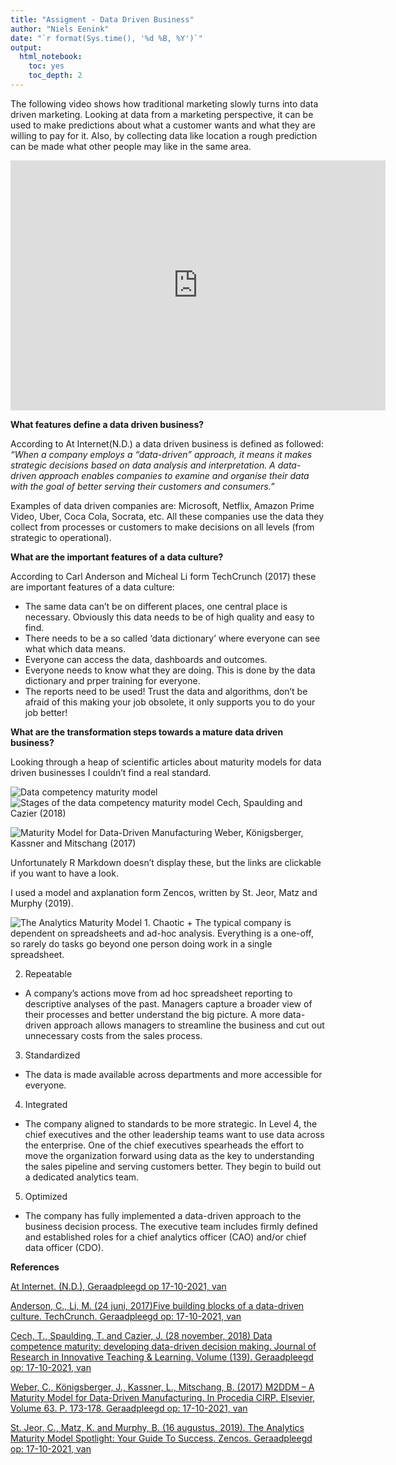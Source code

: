 ```yaml
---
title: "Assigment - Data Driven Business"
author: "Niels Eenink"
date: "`r format(Sys.time(), '%d %B, %Y')`"
output:
  html_notebook:
    toc: yes
    toc_depth: 2
---
```

The following video shows how traditional marketing slowly turns into data driven marketing.
Looking at data from a marketing perspective, it can be used to make predictions about what a customer wants and what they are willing to pay for it. Also, by collecting data like location a rough prediction can be made what other people may like in the same area.

<iframe width="600" height="400" src="https://www.youtube.com/embed/khycfkmMovQ" title="YouTube video player" frameborder="0" allow="accelerometer; autoplay; clipboard-write; encrypted-media; gyroscope; picture-in-picture" allowfullscreen data-external="1"></iframe>

**What features define a data driven business?**

According to At Internet(N.D.) a data driven business is defined as followed:
*"When a company employs a “data-driven” approach, it means it makes strategic decisions based on data analysis and interpretation. A data-driven approach enables companies to examine and organise their data with the goal of better serving their customers and consumers."*

Examples of data driven companies are: Microsoft, Netflix, Amazon Prime Video, Uber, Coca Cola, Socrata, etc.
All these companies use the data they collect from processes or customers to make decisions on all levels (from strategic to operational).

**What are the important features of a data culture?**

According to Carl Anderson and Micheal Li form TechCrunch (2017) these are important features of a data culture:

- The same data can't be on different places, one central place is necessary. Obviously this data needs to be of high quality and easy to find.
- There needs to be a so called 'data dictionary' where everyone can see what which data means.
- Everyone can access the data, dashboards and outcomes.
- Everyone needs to know what they are doing. This is done by the data dictionary and prper training for everyone.
- The reports need to be used! Trust the data and algorithms, don't be afraid of this making your job obsolete, it only supports you to do your job better!



**What are the transformation steps towards a mature data driven business?**

Looking through a heap of scientific articles about maturity models for data driven businesses I couldn't find a real standard.


![Data competency maturity model](https://prnt.sc/1wigayg)
![Stages of the data competency maturity model](https://prnt.sc/1wigjv8)
Cech, Spaulding and Cazier (2018)

![Maturity Model for Data-Driven Manufacturing](https://prnt.sc/1wigtg2)
Weber, Königsberger, Kassner and Mitschang (2017)

Unfortunately R Markdown doesn't display these, but the links are clickable if you want to have a look.

I used a model and axplanation form Zencos, written by St. Jeor, Matz and Murphy (2019).

![The Analytics Maturity Model](https://www.zencos.com/wp-content/uploads/2019/08/FINAL-AMM-Graphic-1024x878.png)
1. Chaotic
  + The typical company is dependent on spreadsheets and ad-hoc analysis. Everything is a one-off, so rarely do tasks go beyond one person doing work in a single spreadsheet.

2. Repeatable
  + A company’s actions move from ad hoc spreadsheet reporting to descriptive analyses of the past. Managers capture a broader view of their processes and better understand the big picture. A more data-driven approach allows managers to streamline the business and cut out unnecessary costs from the sales process.

3. Standardized
  + The data is made available across departments and more accessible for everyone.

4. Integrated
  + The company aligned to standards to be more strategic. In Level 4, the chief executives and the other leadership teams want to use data across the enterprise. One of the chief executives spearheads the effort to move the organization forward using data as the key to understanding the sales pipeline and serving customers better. They begin to build out a dedicated analytics team.

5. Optimized
  + The company has fully implemented a data-driven approach to the business decision process. The executive team includes firmly defined and established roles for a chief analytics officer (CAO) and/or chief data officer (CDO).

**References**

[At Internet. (N.D.), Geraadpleegd op 17-10-2021, van](https://www.atinternet.com/en/glossary/data-driven/#:~:text=When%20a%20company%20employs%20a,serving%20their%20customers%20and%20consumers.)

[Anderson, C., Li, M. (24 juni, 2017)Five building blocks of a data-driven culture. TechCrunch. Geraadpleegd op: 17-10-2021, van](https://techcrunch.com/2017/06/23/five-building-blocks-of-a-data-driven-culture/?guccounter=1&guce_referrer=aHR0cHM6Ly93d3cuZ29vZ2xlLmNvbS8&guce_referrer_sig=AQAAAM0oBYJL7w3cQYNZiBhs0u4sPvtbfAK-llsCl29kV7yJyJjDwzorTujiDUQMoOqgz9ebx1Y6E2LPvJqdw5fDhgabzRf_vFhZf-Bo6SNuKUCuW4E_ggee_7sMAeXPuoOO_gMiQS0damVgIkJSC-iIKPkqYquVkfPACvSmZ1nxUG1-)

[Cech, T., Spaulding, T. and Cazier, J. (28 november, 2018) Data competence maturity: developing data-driven decision making. Journal of Research in Innovative Teaching & Learning. Volume (139). Geraadpleegd op: 17-10-2021, van](https://www.emerald.com/insight/content/doi/10.1108/JRIT-03-2018-0007/full/pdf?title=data-competence-maturity-developing-data-driven-decision-making)

[Weber, C., Königsberger, J., Kassner, L., Mitschang, B. (2017) M2DDM – A Maturity Model for Data-Driven Manufacturing. In Procedia CIRP. Elsevier, Volume 63. P. 173-178. Geraadpleegd op: 17-10-2021, van](https://doi.org/10.1016/j.procir.2017.03.309)

[St. Jeor, C., Matz, K. and Murphy, B. (16 augustus, 2019). The Analytics Maturity Model Spotlight: Your Guide To Success. Zencos. Geraadpleegd op: 17-10-2021, van](https://www.zencos.com/blog/analytics-maturity-model-5-step-guide/)